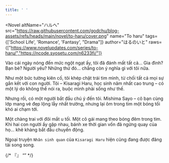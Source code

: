```yaml
---
title: ' '
---
```


<Novel
  altName="ハルへ"
  src="https://raw.githubusercontent.com/godchu/blog-assets/refs/heads/main/novel/to-haru/cover.png"
  name="To haru"
  tags={['School Life', 'Romance', 'Fantasy', "Drama"]}
  author="はるのいと"
  raws={["https://www.novelupdates.com/series/to-haru/","https://ncode.syosetu.com/n6233fi/"]}
>

Vào cái ngày nóng đến mức ngột ngạt ấy, tôi đã đánh mất tất cả...
Gia đình? Bạn bè? Người yêu?
Những thứ đó... chẳng còn ý nghĩa gì với tôi nữa.

Như một bức tường kiên cố, tôi khép chặt trái tim mình, từ chối tất cả mọi sự gắn kết với con người.
Tôi – Kisaragi Haru, học sinh năm nhất cao trung – có một lý do không thể nói ra, buộc mình phải sống như thế.

Nhưng rồi, có một người bắt đầu chú ý đến tôi.
Mishima Sayo – cô bạn cùng lớp mang vẻ đẹp lộng lẫy nhất trường, nhưng lại ôm trong tim một bóng tối khó ai chạm tới.

Một chàng trai với đôi mắt u tối.
Một cô gái mang theo bóng đêm trong tim.
Khi hai con người ấy gặp nhau, bánh xe thời gian vốn đã ngừng quay của họ... khẽ khàng bắt đầu chuyển động.

Ngoại truyện `Nhân sinh quan` của `Kisaragi Haru` hiện cũng đang được đăng tải song song.

</Novel>

{/* 『』 “” */}
